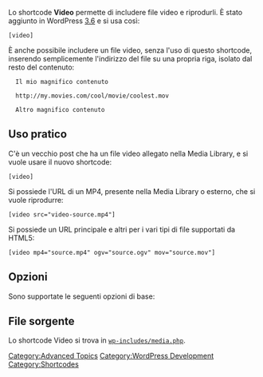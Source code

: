 {{Languages|
{{en|Video Shortcode}}
{{it|Shortcode Video}}
}}

Lo shortcode '''Video''' permette di includere file video e riprodurli. &Egrave; stato aggiunto in WordPress [[Version 3.6|3.6]] e si usa così:

<tt>[video]</tt>

&Egrave; anche possibile includere un file video, senza l'uso di questo shortcode, inserendo semplicemente l'indirizzo del file su una propria riga, isolato dal resto del contenuto:

<pre>
  Il mio magnifico contenuto

  http://my.movies.com/cool/movie/coolest.mov

  Altro magnifico contenuto
</pre>

== Uso pratico ==

C'è un vecchio post che ha un file video allegato nella Media Library, e si vuole usare il nuovo shortcode: 

<tt>[video]</tt>

Si possiede l'URL di un MP4, presente nella Media Library o esterno, che si vuole riprodurre:

<tt>[video src="video-source.mp4"]</tt>

Si possiede un URL principale e altri per i vari tipi di file supportati da HTML5:

<tt>[video mp4="source.mp4" ogv="source.ogv" mov="source.mov"]</tt>

== Opzioni ==

Sono supportate le seguenti opzioni di base:

{{it:Parameter|src|string|La sorgente del file video. Se non è indicata, verrà usato il primo file video allegato al post. Si possono usare le seguenti opzioni per definire tipi di file specifici, che verranno usati a seconda dei casi:<ul><li>'mp4', 'm4v', 'webm', 'ogv', 'wmv', 'flv'</li></ul>|opzionale|Il primo file video allegato al post}}

{{it:Parameter|poster|string|Definisce un'immagine da mostrare come segnaposto prima che parta la riproduzione del video.|opzionale}}

{{it:Parameter|loop|string|Permette di riprodurre il file in modo continuativo. Il valore predefinito è "off".<ul><li>"off" - ("default") il file non viene riprodotto in modo continuativo</li><li>"on" - il file viene riprodotto in modo continuativo</li></ul>|opzionale|"off"}}

{{it:Parameter|autoplay|string|Indica di riprodurre automaticamente il file appena esso è pronto. Il valore predefinito è "off".
<ul><li>"off" - ("default") il file non viene riprodotto automaticamente appena è pronto</li><li>"on" - il file viene riprodotto automaticamente appena è pronto</li></ul>|opzionale|"off"}}

{{it:Parameter|preload|string|Indica se e come caricare il file quando la pagina viene caricata. Il valore predefinito è "metadata".<ul><li>"metadata" - ("default") vengono caricati solo i metadati quando la pagina viene caricata</li><li>"none" - il file non viene caricato quando la pagina viene caricata</li><li>"auto" - il file viene caricato interamente quando la pagina viene caricata</li></ul>|opzionale|"metadata"}}

{{it:Parameter|height|integer|Definisce l'altezza del video. Il valore è rilevato automaticamente al caricamento del file.|richiesto|[Altezza del file video]}}

{{it:Parameter|width|integer|Definisce la larghezza del video. Il valore è rilevato automaticamente al caricamento del file.|richiesto|[Larghezza del file video]}}

== File sorgente ==

Lo shortcode Video si trova in <tt>[https://core.trac.wordpress.org/browser/trunk/src/wp-includes/media.php#L1007  wp-includes/media.php]</tt>.


[[Category:Advanced Topics]]
[[Category:WordPress Development]]
[[Category:Shortcodes]]